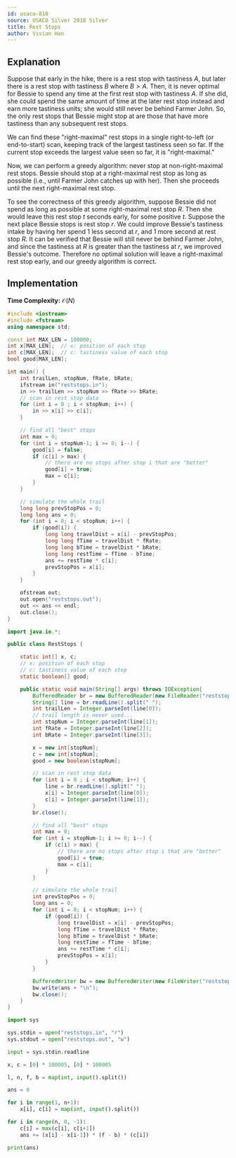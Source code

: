 ```yaml
---
id: usaco-810
source: USACO Silver 2018 Silver
title: Rest Stops
author: Vivian Han
---
```


## Explanation

Suppose that early in the hike, there is a rest stop with tastiness $A$,
but later there is a rest stop with tastiness $B$ where $B>A$. Then, it is never 
optimal for Bessie to spend any time at the first rest stop with tastiness $A$. 
If she did, she could spend the same amount of time at the later rest stop 
instead and earn more tastiness units; she would still never be behind Farmer 
John. So, the only rest stops that Bessie might stop at are those that have
more tastiness than any subsequent rest stops.

We can find these "right-maximal" rest stops in a single right-to-left (or end-to-start)
scan, keeping track of the largest tastiness seen so far.
If the current stop exceeds the largest value seen so far, it is "right-maximal."

Now, we can perform a greedy algorithm: never stop at non-right-maximal 
rest stops. Bessie should stop at a right-maximal rest stop as long as possible
(i.e., until Farmer John catches up with her). Then she proceeds until the next
right-maximal rest stop.

To see the correctness of this greedy algorithm, suppose Bessie did not spend as 
long as possible at some right-maximal rest stop $R$. Then she would leave this 
rest stop $t$ seconds early, for some positive $t$. Suppose the next place 
Bessie stops is rest stop $r$. We could improve Bessie's tastiness intake by 
having her spend $1$ less second at $r$, and $1$ more second at rest stop $R$. 
It can be verified that Bessie will still never be behind Farmer John, and 
since the tastiness at $R$ is greater than the tastiness at $r$, we improved 
Bessie's outcome. Therefore no optimal solution will leave a right-maximal rest 
stop early, and our greedy algorithm is correct.

## Implementation

**Time Complexity:** $\mathcal{O}(N)$

<LanguageSection>

<CPPSection>

```cpp
#include <iostream>
#include <fstream>
using namespace std;

const int MAX_LEN = 100000;
int x[MAX_LEN];  // x: position of each stop
int c[MAX_LEN];  // c: tastiness value of each stop
bool good[MAX_LEN];

int main() {
	int trailLen, stopNum, fRate, bRate;
	ifstream in("reststops.in");
	in >> trailLen >> stopNum >> fRate >> bRate;
	// scan in rest stop data
	for (int i = 0 ; i < stopNum; i++) {
		in >> x[i] >> c[i];
	}

	// find all "best" stops
	int max = 0;
	for (int i = stopNum-1; i >= 0; i--) {
		good[i] = false;
		if (c[i] > max) {  
			// there are no stops after stop i that are "better"
			good[i] = true;
			max = c[i];
		}
	}

	// simulate the whole trail
	long long prevStopPos = 0;
	long long ans = 0;
	for (int i = 0; i < stopNum; i++) {
		if (good[i]) {
			long long travelDist = x[i] - prevStopPos;
			long long fTime = travelDist * fRate;
			long long bTime = travelDist * bRate;
			long long restTime = fTime - bTime;
			ans += restTime * c[i];
			prevStopPos = x[i];
		}
	}

	ofstream out;
	out.open("reststops.out");
	out << ans << endl;
	out.close();
}
```

</CPPSection>

<JavaSection>

```java
import java.io.*;

public class RestStops {

	static int[] x, c;
	// x: position of each stop
	// c: tastiness value of each stop
	static boolean[] good;

	public static void main(String[] args) throws IOException{
		BufferedReader br = new BufferedReader(new FileReader("reststops.in"));
		String[] line = br.readLine().split(" ");
		int trailLen = Integer.parseInt(line[0]);  
		// trail length is never used...
		int stopNum = Integer.parseInt(line[1]);
		int fRate = Integer.parseInt(line[2]);
		int bRate = Integer.parseInt(line[3]);

		x = new int[stopNum];
		c = new int[stopNum];
		good = new boolean[stopNum];

		// scan in rest stop data
		for (int i = 0 ; i < stopNum; i++) {
			line = br.readLine().split(" ");
			x[i] = Integer.parseInt(line[0]);
			c[i] = Integer.parseInt(line[1]);
		}
		br.close();

		// find all "best" stops
		int max = 0;
		for (int i = stopNum-1; i >= 0; i--) {
			if (c[i] > max) {  
				// there are no stops after stop i that are "better"
				good[i] = true;
				max = c[i];
			}
		}

		// simulate the whole trail
		int prevStopPos = 0;
		long ans = 0;
		for (int i = 0; i < stopNum; i++) {
			if (good[i]) {
				long travelDist = x[i] - prevStopPos;
				long fTime = travelDist * fRate;
				long bTime = travelDist * bRate;
				long restTime = fTime - bTime;
				ans += restTime * c[i];
				prevStopPos = x[i];
			}
		}

		BufferedWriter bw = new BufferedWriter(new FileWriter("reststops.out"));
		bw.write(ans + "\n");
		bw.close();
	}
}
```

</JavaSection>

<PySection>

```python
import sys

sys.stdin = open("reststops.in", "r")
sys.stdout = open("reststops.out", "w")

input = sys.stdin.readline

x, c = [0] * 100005, [0] * 100005

l, n, f, b = map(int, input().split())

ans = 0

for i in range(1, n+1):
    x[i], c[i] = map(int, input().split())

for i in range(n, 0, -1):
    c[i] = max(c[i], c[i+1])
    ans += (x[i] - x[i-1]) * (f - b) * (c[i])

print(ans)
```

</PySection>

</LanguageSection>
